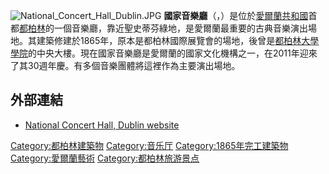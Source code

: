 {{about|愛爾蘭首都都柏林的國家音樂廳|台北的國家音樂廳|國家音樂廳}}
[[File:National_Concert_Hall_Dublin.JPG|thumb]]
'''國家音樂廳'''（{{lang-en|National Concert Hall，'''NCH'''}}，{{lang-ga|An Ceoláras Náisiúnta}}）是位於[[愛爾蘭共和國|愛爾蘭共和國]]首都[[都柏林|都柏林]]的一個音樂廳，靠近聖史蒂芬綠地，是愛爾蘭最重要的古典音樂演出場地。其建築修建於1865年，原本是都柏林國際展覽會的場地，後曾是[[都柏林大學學院|都柏林大學學院]]的中央大樓。現在國家音樂廳是愛爾蘭的國家文化機構之一，在2011年迎來了其30週年慶。有多個音樂團體將這裡作為主要演出場地。
==外部連結==
* [http://www.nch.ie/ National Concert Hall, Dublin website]{{Wayback|url=http://www.nch.ie/ |date=20200820233115 }}
{{coord|53.33464|-6.25909|type:landmark_region:IE|display=title}}

[[Category:都柏林建築物|Category:都柏林建築物]]
[[Category:音乐厅|Category:音乐厅]]
[[Category:1865年完工建築物|Category:1865年完工建築物]]
[[Category:愛爾蘭藝術|Category:愛爾蘭藝術]]
[[Category:都柏林旅游景点|Category:都柏林旅游景点]]